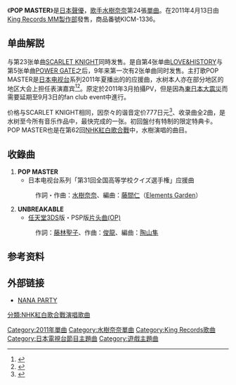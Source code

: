 {{Infobox Single 
| Name           = POP MASTER
| Artist         = [[水樹奈奈|水樹奈奈]]
| Cover          = KICM-1336.jpg
| Cover size     = 
| Album          = 
| A-side         = 
| B-side         = UNBREAKABLE
| Released       = 2011年4月13日
| Format         = [[单曲|Maxi单曲]]
| Recorded       = 2011年<br/>{{JPN}}
| Genre          = [[J-POP|J-POP]]
| Length         = 
| Label          = [[King_Records|King Records]]（KICM-1336）
| Writer         = 水樹奈奈（作詞・作曲 #1）<br/>[[藤間仁|藤間仁]]（作曲 #1）<br/>[[藤林聖子|藤林聖子]]（作詞 #2）<br/>[[俊龍|俊龍]]（作曲 #2）
| Producer       = [[三嶋章夫|三嶋章夫]]
| Certification  = 
| Chart position = * 日間最高順位第3位（[[Oricon|Oricon]]）
* 週間最高順位第3位（Oricon）
* 2011年4月度月間9位（Oricon）
| Last single    = [[SCARLET_KNIGHT|SCARLET KNIGHT]]<br/>（2011年）
| This single    = '''POP MASTER'''<br/>（2011年）
| Next single    = [[純潔パラドックス|純潔パラドックス]]<br/>（2011年）
| Misc           = 
}}
《'''POP MASTER'''》是[[日本|日本]][[聲優|聲優]]，[[歌手|歌手]][[水樹奈奈|水樹奈奈]]第24張[[單曲|單曲]]。在2011年4月13日由[[King_Records_MM製作部|King Records MM製作部]]發售，商品番號KICM-1336。

== 单曲解説 ==
与第23张单曲[[SCARLET_KNIGHT|SCARLET KNIGHT]]同時发售。是自第4张单曲[[LOVE&HISTORY|LOVE&HISTORY]]与第5张单曲[[POWER_GATE|POWER GATE]]之后，9年来第一次有2张单曲同时发售。主打歌POP MASTER是[[日本电视台|日本电视台]]系列2011年夏播出的{{lang|ja|第31回[[全国高等学校クイズ選手権|全国高等学校クイズ選手権]]}}的应援曲，水树本人亦在部分地区的地区大会上担任表演嘉宾<ref>{{Cite web|date= 2011年4月4日|url= http://www.sanspo.com/geino/news/110404/gnj1104040503015-n1.htm|title= 水樹奈々が「高校生クイズ」応援歌|work= SANSPO.COM|author= サンケイスポーツ|accessdate= 2011年4月4日|deadurl= yes|archiveurl= https://web.archive.org/web/20110407083322/http://www.sanspo.com/geino/news/110404/gnj1104040503015-n1.htm|archivedate= 2011年4月7日}}</ref><ref>{{Cite web |date=2011年4月4日 |url=http://mainichi.jp/enta/geinou/news/20110404mog00m200030000c.html |title=高校生クイズ：4代目司会に桝太一アナ　水樹奈々が応援ソング |work=毎日jp |author=毎日新聞 |accessdate=2011年4月4日 |archiveurl=https://web.archive.org/web/20110406082529/http://mainichi.jp/enta/geinou/news/20110404mog00m200030000c.html |archivedate=2011年4月6日 |deadurl=yes }}</ref>。原定於2011年3月拍攝PV，但是因為[[東日本大震災|東日本大震災]]而需要延期至9月3日的fan club event中進行。

价格与SCARLET KNIGHT相同，因奈々的谐音定价777日元<ref>{{Cite web|date= 2011年1月25日|url= http://www.oricon.co.jp/news/music/84230/full/|title= 新曲は“奈々”並び!? 水樹奈々1年2カ月ぶりのニューシングルが発売！|work= The ORICON STYLE|author= オリコン|accessdate= 2011年3月11日|archive-date= 2011年2月12日|archive-url= https://web.archive.org/web/20110212160735/http://www.oricon.co.jp/news/music/84230/full|dead-url= no}}</ref>、收录曲全2曲，是水树至今所有音乐作品中，最快完成的一张。初回盤付有特制的限定特典卡。POP MASTER也是在第62回[[NHK紅白歌合戰|NHK紅白歌合戰]]中，水樹演唱的曲目。

== 收錄曲 ==
# '''POP MASTER'''
#* 日本电视台系列「第31回全国高等学校クイズ選手権」应援曲
#: 作詞・作曲：[[水樹奈奈|水樹奈奈]]、編曲：[[藤間仁|藤間仁]]（[[Elements_Garden|Elements Garden]]）
# '''UNBREAKABLE'''
#* [[任天堂3DS|任天堂3DS]]版・PSP版{{lang|ja|[[アンチェインブレイズレクス|アンチェインブレイズレクス]]}}[[主題歌|片头曲(OP)]]
#: 作詞：[[藤林聖子|藤林聖子]]、作曲：[[俊龍|俊龍]]、編曲：[[陶山隼|陶山隼]]

== 参考资料 ==
{{reflist}}

== 外部链接 ==
* {{ja icon}} [http://www.mizukinana.jp/news/index.html NANA PARTY]{{Wayback|url=http://www.mizukinana.jp/news/index.html |date=20110312042842 }}

{{水树奈奈}}

{{DEFAULTSORT:POP MASTER}}
[[Category:2011年單曲|Category:2011年單曲]]
[[Category:水樹奈奈單曲|Category:水樹奈奈單曲]]
[[Category:King_Records歌曲|Category:King Records歌曲]]
[[Category:日本電視台節目主題曲|Category:日本電視台節目主題曲]]
[[Category:遊戲主題曲|Category:遊戲主題曲]]
[[分類:NHK紅白歌合戰演唱歌曲|分類:NHK紅白歌合戰演唱歌曲]]